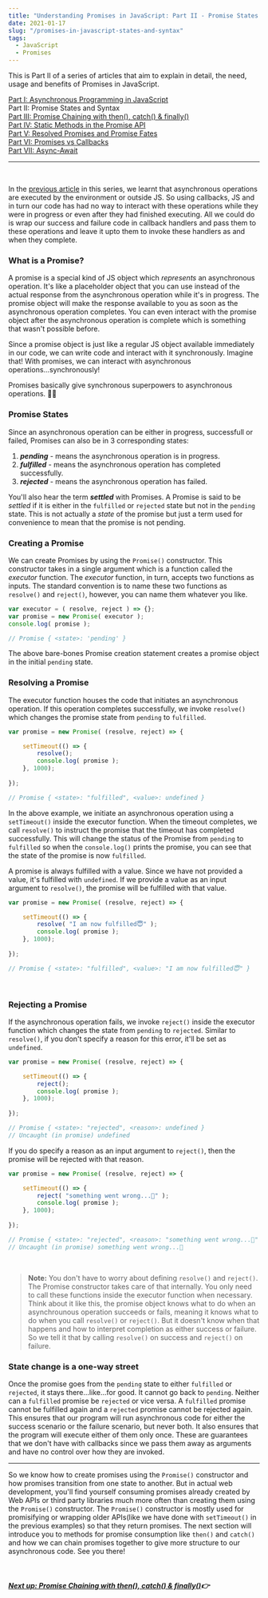 ```yaml
---
title: "Understanding Promises in JavaScript: Part II - Promise States and Syntax"
date: 2021-01-17
slug: "/promises-in-javascript-states-and-syntax"
tags:
  - JavaScript
  - Promises
---
```

This is Part II of a series of articles that aim to explain in detail, the need, usage and benefits of Promises in JavaScript.

[Part I:  Asynchronous Programming in JavaScript](/promises-in-javascript-asynchronous-programming)   
Part II: Promise States and Syntax  
[Part III: Promise Chaining with then(), catch() & finally()](/promises-in-javascript-promise-chaining-then-catch-finally)  
[Part IV: Static Methods in the Promise API](/promises-in-javascript-static-methods)   
[Part V: Resolved Promises and Promise Fates](/promises-in-javascript-resolved-promise-fates)  
[Part VI: Promises vs Callbacks](/promises-vs-callbacks-in-javascript)  
[Part VII: Async-Await](/promises-in-javascript-async-await)  

---
<br/>

In the [previous article](/promises-in-javascript-asynchronous-programming) in this series, we learnt that asynchronous operations are executed by the environment or outside JS. So using callbacks, JS and in turn our code has had no way to interact with these operations while they were in progress or even after they had finished executing. All we could do is wrap our success and failure code in callback handlers and pass them to these operations and leave it upto them to invoke these handlers as and when they complete.

### What is a Promise?
A promise is a special kind of JS object which *represents* an asynchronous operation. It's like a placeholder object that you can use instead of the actual response from the asynchronous operation while it's in progress. The promise object will make the response available to you as soon as the asynchronous operation completes. You can even interact with the promise object after the asynchronous operation is complete which is something that wasn't possible before.

Since a promise object is just like a regular JS object available immediately in our code, we can write code and interact with it synchronously. Imagine that! With promises, we can interact with asynchronous operations...synchronously! 

Promises basically give synchronous superpowers to asynchronous operations. 🦸‍♂️ 

### Promise States

Since an asynchronous operation can be either in progress, successfull or failed, Promises can also be in 3 corresponding states:
1. ***pending*** - means the asynchronous operation is in progress.
2. ***fulfilled*** - means the asynchronous operation has completed successfully.
3. ***rejected*** - means the asynchronous operation has failed.

You'll also hear the term ***settled*** with Promises. A Promise is said to be *settled* if it is either in the `fulfilled` or `rejected` state but not in the `pending` state. This is not actually a *state* of the promise but just a term used for convenience to mean that the promise is not pending.

### Creating a Promise
We can create Promises by using the `Promise()` constructor. This constructor takes in a single argument which is a function called the *executor* function. The *executor* function, in turn, accepts two functions as inputs. The standard convention is to name these two functions as `resolve()` and `reject()`, however, you can name them whatever you like. 

```js
var executor = ( resolve, reject ) => {};
var promise = new Promise( executor );
console.log( promise );

// Promise { <state>: 'pending' }
```

The above bare-bones Promise creation statement creates a promise object in the initial `pending` state.

### Resolving a Promise
The executor function houses the code that initiates an asynchronous operation. If this operation completes successfully, we invoke `resolve()` which changes the promise state from `pending` to `fulfilled`. 
```js
var promise = new Promise( (resolve, reject) => {

    setTimeout(() => {
        resolve();
        console.log( promise );
    }, 1000);
    
});

// Promise { <state>: "fulfilled", <value>: undefined }
```
In the above example, we initiate an asynchronous operation using a `setTimeout()` inside the executor function. When the timeout completes, we call `resolve()` to instruct the promise that the timeout has completed successfully. This will change the status of the Promise from `pending` to `fulfilled` so when the `console.log()` prints the promise, you can see that the state of the promise is now `fulfilled`.

A promise is always fulfilled with a value. Since we have not provided a value, it's fulfilled with `undefined`. If we provide a value as an input argument to `resolve()`, the promise will be fulfilled with that value. 
```js
var promise = new Promise( (resolve, reject) => {

    setTimeout(() => {
        resolve( "I am now fulfilled😇" );
        console.log( promise );
    }, 1000);
    
});

// Promise { <state>: "fulfilled", <value>: "I am now fulfilled😇" }
```
<br/>

### Rejecting a Promise
If the asynchronous operation fails, we invoke `reject()` inside the executor function which changes the state from `pending` to `rejected`. Similar to `resolve()`, if you don't specify a reason for this error, it'll be set as `undefined`.
```js
var promise = new Promise( (resolve, reject) => {

    setTimeout(() => {
        reject();
        console.log( promise );
    }, 1000);
    
});

// Promise { <state>: "rejected", <reason>: undefined }
// Uncaught (in promise) undefined
```

If you do specify a reason as an input argument to `reject()`, then the promise will be rejected with that reason.

```js
var promise = new Promise( (resolve, reject) => {

    setTimeout(() => {
        reject( "something went wrong...💩" );
        console.log( promise );
    }, 1000);
    
});

// Promise { <state>: "rejected", <reason>: "something went wrong...💩" }
// Uncaught (in promise) something went wrong...💩
```

<br/>

>**Note:** You don't have to worry about defining `resolve()` and `reject()`. The Promise constructor takes care of that internally. You only need to call these functions inside the executor function when necessary. Think about it like this, the promise object knows what to do when an asynchrounous operation succeeds or fails, meaning it knows what to do when you call `resolve()` or `reject()`. But it doesn't know when that happens and how to interpret completion as either success or failure. So we tell it that by calling `resolve()` on success and `reject()` on failure.

### State change is a one-way street
Once the promise goes from the `pending` state to either `fulfilled` or `rejected`, it stays there...like...for good. It cannot go back to `pending`. Neither can a `fulfilled` promise be `rejected` or vice versa. A `fulfilled` promise cannot be fulfilled again and a `rejected` promise cannot be rejected again. This ensures that our program will run asynchronous code for either the success scenario or the failure scenario, but never both. It also ensures that the program will execute either of them only once. These are guarantees that we don't have with callbacks since we pass them away as arguments and have no control over how they are invoked.

---

So we know how to create promises using the `Promise()` constructor and how promises transition from one state to another. But in actual web development, you'll find yourself consuming promises already created by Web APIs or third party libraries much more often than creating them using the `Promise()` constructor. The `Promise()` constructor is mostly used for promisifying or wrapping older APIs(like we have done with `setTimeout()` in the previous examples) so that they return promises. The next section will introduce you to methods for promise consumption like `then()` and `catch()` and how we can chain promises together to give more structure to our asynchronous code. See you there!

<br />

##### [Next up: Promise Chaining with then(), catch() & finally()](/promises-in-javascript-promise-chaining-then-catch-finally)👉